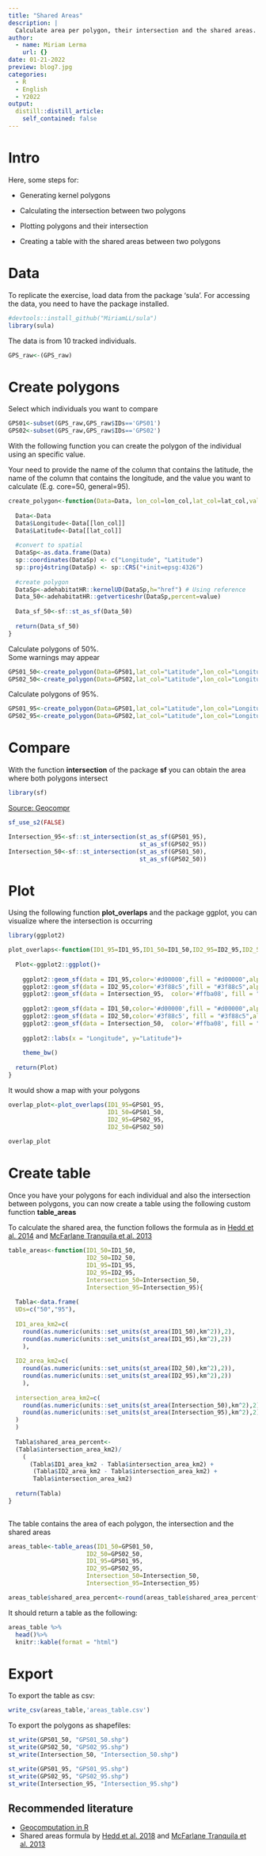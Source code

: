 ```yaml
---
title: "Shared Areas"
description: |
  Calculate area per polygon, their intersection and the shared areas.
author:
  - name: Miriam Lerma
    url: {}
date: 01-21-2022
preview: blog7.jpg
categories:
  - R
  - English
  - Y2022
output:
  distill::distill_article:
    self_contained: false
---
```


# Intro

Here, some steps for:

- Generating kernel polygons

- Calculating the intersection between two polygons

- Plotting polygons and their intersection

- Creating a table with the shared areas between two polygons 

# Data

To replicate the exercise, load data from the package 'sula'.
For accessing the data, you need to have the package installed. 

```r
#devtools::install_github("MiriamLL/sula")
library(sula)
```

The data is from 10 tracked individuals.

```r
GPS_raw<-(GPS_raw)
```

# Create polygons

Select which individuals you want to compare

```r
GPS01<-subset(GPS_raw,GPS_raw$IDs=='GPS01')
GPS02<-subset(GPS_raw,GPS_raw$IDs=='GPS02')
```

With the following function you can create the polygon of the individual using an specific value.

Your need to provide the name of the column that contains the latitude, the name of the column that contains the longitude, and the value you want to calculate (E.g. core=50, general=95).

```r
create_polygon<-function(Data=Data, lon_col=lon_col,lat_col=lat_col,value=value){
  
  Data<-Data
  Data$Longitude<-Data[[lon_col]]
  Data$Latitude<-Data[[lat_col]]
    
  #convert to spatial
  DataSp<-as.data.frame(Data)
  sp::coordinates(DataSp) <- c("Longitude", "Latitude")
  sp::proj4string(DataSp) <- sp::CRS("+init=epsg:4326")
  
  #create polygon
  DataSp<-adehabitatHR::kernelUD(DataSp,h="href") # Using reference
  Data_50<-adehabitatHR::getverticeshr(DataSp,percent=value)
  
  Data_sf_50<-sf::st_as_sf(Data_50)
  
  return(Data_sf_50)
}
```

Calculate polygons of 50%.  
Some warnings may appear

```r
GPS01_50<-create_polygon(Data=GPS01,lat_col="Latitude",lon_col="Longitude",value=50)
GPS02_50<-create_polygon(Data=GPS02,lat_col="Latitude",lon_col="Longitude",value=50)
```

Calculate polygons of 95%.  

```r
GPS01_95<-create_polygon(Data=GPS01,lat_col="Latitude",lon_col="Longitude",value=95)
GPS02_95<-create_polygon(Data=GPS02,lat_col="Latitude",lon_col="Longitude",value=95)
```

# Compare

With the function **intersection** of the package **sf** you can obtain the area where both polygons intersect

```r
library(sf)
```

[Source: Geocompr](https://geocompr.robinlovelace.net/05-geometry-operations_files/figure-html/circle-intersection-1.png)

```r
sf_use_s2(FALSE)
```

```r
Intersection_95<-sf::st_intersection(st_as_sf(GPS01_95),
                                     st_as_sf(GPS02_95))
Intersection_50<-sf::st_intersection(st_as_sf(GPS01_50),
                                     st_as_sf(GPS02_50))
```

# Plot

Using the following function **plot_overlaps** and the package ggplot, you can visualize where  the intersection is occurring

```r
library(ggplot2)
```

```r
plot_overlaps<-function(ID1_95=ID1_95,ID1_50=ID1_50,ID2_95=ID2_95,ID2_50=ID2_50){
  
  Plot<-ggplot2::ggplot()+
  
    ggplot2::geom_sf(data = ID1_95,color='#d00000',fill = "#d00000",alpha=0.3,size=1)+ 
    ggplot2::geom_sf(data = ID2_95,color='#3f88c5',fill = "#3f88c5",alpha=0.3,size=1)+
    ggplot2::geom_sf(data = Intersection_95,  color='#ffba08', fill = "#ffba08",alpha=0.3,size=1)+
    
    ggplot2::geom_sf(data = ID1_50,color='#d00000',fill = "#d00000",alpha=0.7,size=1)+
    ggplot2::geom_sf(data = ID2_50,color='#3f88c5', fill = "#3f88c5",alpha=0.7,size=1)+ 
    ggplot2::geom_sf(data = Intersection_50,  color='#ffba08', fill = "#ffba08",alpha=0.7,size=1)+
    
    ggplot2::labs(x = "Longitude", y="Latitude")+
    
    theme_bw()
  
  return(Plot)
}
```

It would show a map with your polygons

```r
overlap_plot<-plot_overlaps(ID1_95=GPS01_95,
                            ID1_50=GPS01_50,
                            ID2_95=GPS02_95,
                            ID2_50=GPS02_50)
  
overlap_plot
```

# Create table

Once you have your polygons for each individual and also the intersection between polygons, you can now create a table using the following custom function **table_areas**

To calculate the shared area, the function follows the formula as in  [Hedd et al. 2014](https://journals.plos.org/plosone/article?id=10.1371/journal.pone.0194389#sec002) and [McFarlane Tranquila et al. 2013](https://www.int-res.com/articles/meps2013/472/m472p287.pdf)

```r
table_areas<-function(ID1_50=ID1_50,
                      ID2_50=ID2_50,
                      ID1_95=ID1_95,
                      ID2_95=ID2_95,
                      Intersection_50=Intersection_50,
                      Intersection_95=Intersection_95){
  
  Tabla<-data.frame(
  UDs=c("50","95"),
  
  ID1_area_km2=c(
    round(as.numeric(units::set_units(st_area(ID1_50),km^2)),2),
    round(as.numeric(units::set_units(st_area(ID1_95),km^2),2))
    ),
  
  ID2_area_km2=c(
    round(as.numeric(units::set_units(st_area(ID2_50),km^2),2)),
    round(as.numeric(units::set_units(st_area(ID2_95),km^2),2))
    ),
  
  intersection_area_km2=c(
    round(as.numeric(units::set_units(st_area(Intersection_50),km^2),2)),
    round(as.numeric(units::set_units(st_area(Intersection_95),km^2),2))
  )
  )
  
  Tabla$shared_area_percent<-
  (Tabla$intersection_area_km2)/
    (
      (Tabla$ID1_area_km2 - Tabla$intersection_area_km2) + 
       (Tabla$ID2_area_km2 - Tabla$intersection_area_km2) + 
       Tabla$intersection_area_km2)
  
  return(Tabla)
}
                    
```

The table contains the area of each polygon, the intersection and the shared areas

```r
areas_table<-table_areas(ID1_50=GPS01_50,
                      ID2_50=GPS02_50,
                      ID1_95=GPS01_95,
                      ID2_95=GPS02_95,
                      Intersection_50=Intersection_50,
                      Intersection_95=Intersection_95)
```

```r
areas_table$shared_area_percent<-round(areas_table$shared_area_percent*100,2)
```

It should return a table as the following:

```r
areas_table %>% 
  head()%>%
  knitr::kable(format = "html")
```

# Export

To export the table as csv:

```r
write_csv(areas_table,'areas_table.csv')
```

To export the polygons as shapefiles:

```r
st_write(GPS01_50, "GPS01_50.shp")
st_write(GPS02_50, "GPS02_95.shp")
st_write(Intersection_50, "Intersection_50.shp")

st_write(GPS01_95, "GPS01_95.shp")
st_write(GPS02_95, "GPS02_95.shp")
st_write(Intersection_95, "Intersection_95.shp")
```

## Recommended literature

- [Geocomputation in R](https://geocompr.robinlovelace.net/)
- Shared areas formula by [Hedd et al. 2018](https://journals.plos.org/plosone/article?id=10.1371/journal.pone.0194389#sec002) and [McFarlane Tranquila et al. 2013](https://www.int-res.com/articles/meps2013/472/m472p287.pdf)